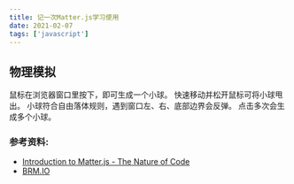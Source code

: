 ```yaml
---
title: 记一次Matter.js学习使用
date: 2021-02-07
tags: ['javascript']
---
```



## 物理模拟

鼠标在浏览器窗口里按下，即可生成一个小球。 快速移动并松开鼠标可将小球甩出。 小球符合自由落体规则，遇到窗口左、右、底部边界会反弹。 点击多次会生成多个小球。

<CodePen codePenId="PNaGbb" />

### 参考资料:

- [Introduction to Matter.js - The Nature of Code](https://www.youtube.com/watch?v=urR596FsU68&ab_channel=TheCodingTrain)
- [BRM.IO](https://brm.io/matter-js/)
